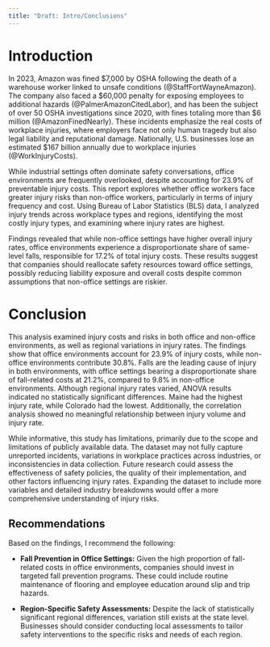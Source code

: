 ```yaml
---
title: "Draft: Intro/Conclusions"
---
```


# Introduction

In 2023, Amazon was fined \$7,000 by OSHA following the death of a warehouse worker linked to unsafe conditions (@StaffFortWayneAmazon). The company also faced a \$60,000 penalty for exposing employees to additional hazards (@PalmerAmazonCitedLabor), and has been the subject of over 50 OSHA investigations since 2020, with fines totaling more than \$6 million (@AmazonFinedNearly). These incidents emphasize the real costs of workplace injuries, where employers face not only human tragedy but also legal liability and reputational damage. Nationally, U.S. businesses lose an estimated \$167 billion annually due to workplace injuries (@WorkInjuryCosts).

While industrial settings often dominate safety conversations, office environments are frequently overlooked, despite accounting for 23.9% of preventable injury costs. This report explores whether office workers face greater injury risks than non-office workers, particularly in terms of injury frequency and cost. Using Bureau of Labor Statistics (BLS) data, I analyzed injury trends across workplace types and regions, identifying the most costly injury types, and examining where injury rates are highest.

Findings revealed that while non-office settings have higher overall injury rates, office environments experience a disproportionate share of same-level falls, responsible for 17.2% of total injury costs. These results suggest that companies should reallocate safety resources toward office settings, possibly reducing liability exposure and overall costs despite common assumptions that non-office settings are riskier.

# Conclusion

This analysis examined injury costs and risks in both office and non-office environments, as well as regional variations in injury rates. The findings show that office environments account for 23.9% of injury costs, while non-office environments contribute 30.8%. Falls are the leading cause of injury in both environments, with office settings bearing a disproportionate share of fall-related costs at 21.2%, compared to 9.8% in non-office environments. Although regional injury rates varied, ANOVA results indicated no statistically significant differences. Maine had the highest injury rate, while Colorado had the lowest. Additionally, the correlation analysis showed no meaningful relationship between injury volume and injury rate.

While informative, this study has limitations, primarily due to the scope and limitations of publicly available data. The dataset may not fully capture unreported incidents, variations in workplace practices across industries, or inconsistencies in data collection. Future research could assess the effectiveness of safety policies, the quality of their implementation, and other factors influencing injury rates. Expanding the dataset to include more variables and detailed industry breakdowns would offer a more comprehensive understanding of injury risks.

## Recommendations

Based on the findings, I recommend the following:

-   **Fall Prevention in Office Settings:** Given the high proportion of fall-related costs in office environments, companies should invest in targeted fall prevention programs. These could include routine maintenance of flooring and employee education around slip and trip hazards.

-   **Region-Specific Safety Assessments:** Despite the lack of statistically significant regional differences, variation still exists at the state level. Businesses should consider conducting local assessments to tailor safety interventions to the specific risks and needs of each region.
